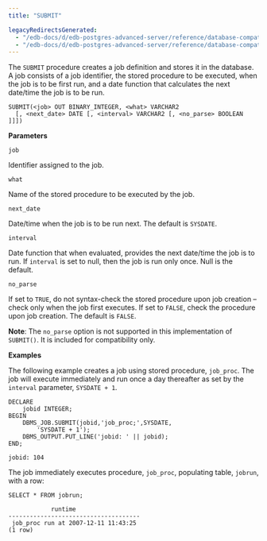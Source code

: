 ```yaml
---
title: "SUBMIT"

legacyRedirectsGenerated:
  - "/edb-docs/d/edb-postgres-advanced-server/reference/database-compatibility-for-oracle-developers-built-in-package-guide/13/submit.html"
  - "/edb-docs/d/edb-postgres-advanced-server/reference/database-compatibility-for-oracle-developers-built-in-package-guide/latest/submit.html"
---
```


The `SUBMIT` procedure creates a job definition and stores it in the database. A job consists of a job identifier, the stored procedure to be executed, when the job is to be first run, and a date function that calculates the next date/time the job is to be run.

```text
SUBMIT(<job> OUT BINARY_INTEGER, <what> VARCHAR2
  [, <next_date> DATE [, <interval> VARCHAR2 [, <no_parse> BOOLEAN ]]])
```

**Parameters**

`job`

 Identifier assigned to the job.

`what`

 Name of the stored procedure to be executed by the job.

`next_date`

 Date/time when the job is to be run next. The default is `SYSDATE`.

`interval`

 Date function that when evaluated, provides the next date/time the job is to run. If `interval` is set to null, then the job is run only once. Null is the default.

`no_parse`

 If set to `TRUE`, do not syntax-check the stored procedure upon job creation – check only when the job first executes. If set to `FALSE`, check the procedure upon job creation. The default is `FALSE`.

 **Note**: The `no_parse` option is not supported in this implementation of `SUBMIT()`. It is included for compatibility only.

**Examples**

The following example creates a job using stored procedure, `job_proc`. The job will execute immediately and run once a day thereafter as set by the `interval` parameter, `SYSDATE + 1`.

```text
DECLARE
    jobid INTEGER;
BEGIN
    DBMS_JOB.SUBMIT(jobid,'job_proc;',SYSDATE,
        'SYSDATE + 1');
    DBMS_OUTPUT.PUT_LINE('jobid: ' || jobid);
END;

jobid: 104
```

The job immediately executes procedure, `job_proc`, populating table, `jobrun`, with a row:

```text
SELECT * FROM jobrun;

            runtime
-------------------------------------
 job_proc run at 2007-12-11 11:43:25
(1 row)
```
